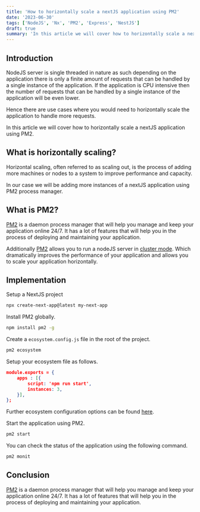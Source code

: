 ```yaml
---
title: 'How to horizontally scale a nextJS application using PM2'
date: '2023-06-30'
tags: ['NodeJS', 'Nx', 'PM2', 'Express', 'NestJS']
draft: true
summary: 'In this article we will cover how to horizontally scale a nextJS application using PM2.'
---
```


## Introduction

NodeJS server is single threaded in nature as such depending on the application there is only a finite amount of requests that can be handled by a single instance of the application.
If the application is CPU intensive then the number of requests that can be handled by a single instance of the application will be even lower.

Hence there are use cases where you would need to horizontally scale the application to handle more requests.

In this article we will cover how to horizontally scale a nextJS application using PM2.

## What is horizontally scaling?

Horizontal scaling, often referred to as scaling out, is the process of adding more machines or nodes to a system to improve performance and capacity.

In our case we will be adding more instances of a nextJS application using PM2 process manager.

## What is PM2?

[PM2](https://pm2.keymetrics.io/) is a daemon process manager that will help you manage and keep your application online 24/7.
It has a lot of features that will help you in the process of deploying and maintaining your application.

Additionally [PM2](https://pm2.keymetrics.io/) allows you to run a nodeJS server in [cluster mode](https://pm2.keymetrics.io/docs/usage/cluster-mode/).
Which dramatically improves the performance of your application and allows you to scale your application horizontally.

## Implementation

Setup a NextJS project

```bash
npx create-next-app@latest my-next-app
```

Install PM2 globally.

```bash
npm install pm2 -g
```

Create a `ecosystem.config.js` file in the root of the project.

```bash
pm2 ecosystem
```

Setup your ecosystem file as follows.

```json
module.exports = {
    apps : [{
        script: 'npm run start',
        instances: 3,
    }],
};
```

Further ecosystem configuration options can be found [here](https://pm2.keymetrics.io/docs/usage/application-declaration/).

Start the application using PM2.

```bash
pm2 start
```

You can check the status of the application using the following command.

```bash
pm2 monit
```

## Conclusion

[PM2](https://pm2.keymetrics.io/) is a daemon process manager that will help you manage and keep your application online 24/7. It has a lot of features that will help you in the process of deploying and maintaining your application.
